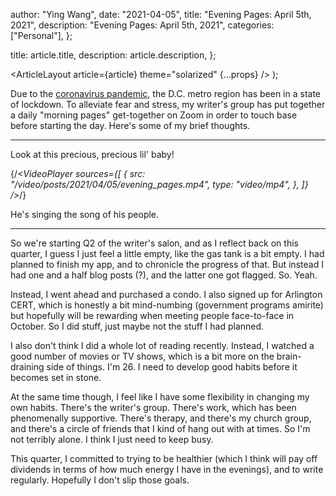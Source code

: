 
  author: "Ying Wang",
  date: "2021-04-05",
  title: "Evening Pages: April 5th, 2021",
  description: "Evening Pages: April 5th, 2021",
  categories: ["Personal"],
};

  title: article.title,
  description: article.description,
};

  <ArticleLayout article={article} theme="solarized" {...props} />
);

Due to the [coronavirus
pandemic](https://en.wikipedia.org/wiki/2019-20_coronavirus_pandemic), the D.C.
metro region has been in a state of lockdown. To alleviate fear and stress, my
writer's group has put together a daily "morning pages" get-together on Zoom in
order to touch base before starting the day. Here's some of my brief thoughts.

---

Look at this precious, precious lil' baby!

{/_<VideoPlayer
sources={[
{
src: "/video/posts/2021/04/05/evening_pages.mp4",
type: "video/mp4",
},
]}
/>_/}

He's singing the song of his people.

---

So we're starting Q2 of the writer's salon, and as I reflect back on this
quarter, I guess I just feel a little empty, like the gas tank is a bit empty. I
had planned to finish my app, and to chronicle the progress of that. But instead
I had one and a half blog posts (?), and the latter one got flagged. So. Yeah.

Instead, I went ahead and purchased a condo. I also signed up for Arlington
CERT, which is honestly a bit mind-numbing (government programs amirite) but
hopefully will be rewarding when meeting people face-to-face in October. So I
did stuff, just maybe not the stuff I had planned.

I also don't think I did a whole lot of reading recently. Instead, I watched a
good number of movies or TV shows, which is a bit more on the brain-draining
side of things. I'm 26. I need to develop good habits before it becomes set in
stone.

At the same time though, I feel like I have some flexibility in changing my own
habits. There's the writer's group. There's work, which has been phenomenally
supportive. There's therapy, and there's my church group, and there's a circle
of friends that I kind of hang out with at times. So I'm not terribly alone. I
think I just need to keep busy.

This quarter, I committed to trying to be healthier (which I think will pay off
dividends in terms of how much energy I have in the evenings), and to write
regularly. Hopefully I don't slip those goals.
